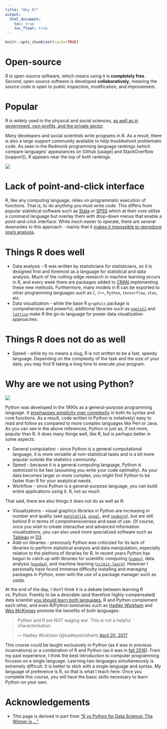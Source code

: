 ```yaml
---
title: "Why R?"
output:
  html_document:
    toc: true
    toc_float: true
---
```


```r
knitr::opts_chunk$set(cache=TRUE)
```

# Open-source

R is open-source software, which means using it is **completely free**. Second, open-source software is developed **collaboratively**, meaning the source code is open to public inspection, modification, and improvement.

# Popular

R is widely used in the physical and social sciences, [as well as in government, non-profits, and the private sector](http://spectrum.ieee.org/static/interactive-the-top-programming-languages-2016).

Many developers and social scientists write programs in R. As a result, there is also a large support community available to help troubleshoot problematic code. As seen in the Redmonk programming language rankings (which compare languages' appearances on Github [usage] and StackOverflow [support]), R appears near the top of both rankings.

[![](images/lang.rank_.618-1-1024x708.png)](https://redmonk.com/sogrady/2018/08/10/language-rankings-6-18/)

# Lack of point-and-click interface

R, like any computing language, relies on programmatic execution of functions. That is, to do anything you must write code. This differs from popular statistical software such as [Stata](http://www.stata.com/) or [SPSS](http://www.ibm.com/analytics/us/en/technology/spss/) which at their core utilize a command language but overlay them with drop-down menus that enable a point-and-click interface. While much easier to operate, there are several downsides to this approach - mainly that it [makes it impossible to reproduce one's analysis](https://web.stanford.edu/~gentzkow/research/CodeAndData.pdf).

# Things R does well

* Data analysis - R was written by statisticians for statisticians, so it is designed first and foremost as a language for statistical and data analysis. Much of the cutting-edge research in machine learning occurs in R, and every week there are packages added to [CRAN](https://cran.r-project.org/) implementing these new methods. Furthermore, many models in R can be exported to other programming languages such as `C`, `C++`, `Python`, `tensorflow`, `stan`, etc.
* Data visualization - while the base R `graphics` package is comprehensive and powerful, additional libraries such as [`ggplot2`](http://docs.ggplot2.org/current/) and [`lattice`](https://cran.r-project.org/web/packages/lattice/index.html) make R the go-to language for power data visualization approaches.

# Things R does not do as well

* Speed - while by no means a slug, R is not written to be a fast, speedy language. Depending on the complexity of the task and the size of your data, you may find R taking a long time to execute your program.

# Why are we not using Python?

[![](images/xkcd_python.png)](https://xkcd.com/353/)

Python was developed in the 1990s as a general-purpose programming language. It [emphasizes simplicity over complexity](https://en.wikipedia.org/wiki/Zen_of_Python) in both its syntax and core functions. As a result, code written in Python is (relatively) easy to read and follow as compared to more complex languages like Perl or Java. As you can see in the above references, Python is just as, if not more, popular than R. It does many things well, like R, but is perhaps better in some aspects:

* General computation - since Python is a general computational language, it is more versatile at non-statistical tasks and is a bit more popular outside the statistics community.
* Speed - because it is a general computing language, Python is optimized to be fast (assuming you write your code optimally). As your data becomes larger or more complex, you might find Python to be faster than R for your analytical needs.
* Workflow - since Python is a general-purpose language, you can build entire applications using it. R, not so much.

That said, there are also things it does not do as well as R:

* Visualizations - visual graphics libraries in Python are increasing in number and quality (see [`matplotlib`](http://matplotlib.org/), [`pygal`](http://www.pygal.org/en/stable/), and [`seaborn`](https://stanford.edu/~mwaskom/software/seaborn/)), but are still behind R in terms of comprehensiveness and ease of use. Of course, once you wish to create interactive and advanced information visualizations, you can also used more specialized software such as [Tableau](http://www.tableau.com/) or [D3](https://d3js.org/).
* Add-on libraries - previously Python was criticized for its lack of libraries to perform statistical analysis and data manipulation, especially relative to the plethora of libraries for R. In recent years Python has begun to catch up with libraries for scientific computing ([`numpy`](http://www.numpy.org/)), data analysis ([`pandas`](http://pandas.pydata.org/)), and machine learning ([`scikit-learn`](http://scikit-learn.org/stable/)). However I personally have found immense difficulty installing and managing packages in Python, even with the use of a package manager such as [`conda`](https://conda.io/docs/).

At the end of the day, I don't think it is a debate between learning R vs. Python. Frankly to be a desirable (and therefore highly-compensated) data scientist [you should learn both languages.](https://blog.usejournal.com/python-vs-and-r-for-data-science-833b48ccc91d) R and Python complement each other, and even R/Python luminaries such as [Hadley Wickham](https://twitter.com/hadleywickham) and [Wes McKinney](https://ursalabs.org/) promote the benefits of both languages:

<blockquote class="twitter-tweet" data-lang="en"><p lang="en" dir="ltr">Python and R are NOT waging war. This is not a helpful characterisation</p>&mdash; Hadley Wickham (@hadleywickham) <a href="https://twitter.com/hadleywickham/status/855035652710309890?ref_src=twsrc%5Etfw">April 20, 2017</a></blockquote>
<script async src="https://platform.twitter.com/widgets.js" charset="utf-8"></script>

This course could be taught exclusively in Python (as it was in previous incarnations) or a combination of R and Python (as it was in [fall 2016](https://uc-cfss.github.io/fall2016)). From my past experience, I think the best introduction to computer programming focuses on a single language. Learning two languages simultaneously is extremely difficult. It is better to stick with a single language and syntax. My language of preference is R, so that is what I teach here. Once you complete this course, you will have the basic skills necessary to learn Python on your own.

# Acknowledgements {.toc-ignore}

* This page is derived in part from ["R vs Python for Data Science: The Winner is …"](http://www.kdnuggets.com/2015/05/r-vs-python-data-science.html).

